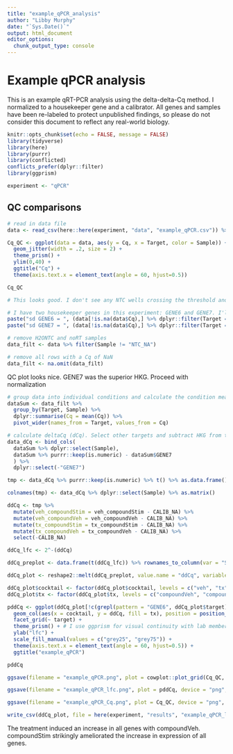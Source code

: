 ```yaml
---
title: "example_qPCR_analysis"
author: "Libby Murphy"
date: "`Sys.Date()`"
output: html_document
editor_options: 
  chunk_output_type: console
---
```


# Example qPCR analysis

This is an example qRT-PCR analysis using the delta-delta-Cq method. I normalized to a housekeeper gene and a calibrator. All genes and samples have been re-labeled to protect unpublished findings, so please do not consider this document to reflect any real-world biology.

```r
knitr::opts_chunk$set(echo = FALSE, message = FALSE)
library(tidyverse)
library(here)
library(purrr)
library(conflicted)
conflicts_prefer(dplyr::filter)
library(ggprism)

experiment <- "qPCR"
```

## QC comparisons 

```r
# read in data file 
data <- read_csv(here::here(experiment, "data", "example_qPCR.csv")) %>% dplyr::select("Well", "Target", "Sample", "Cq")

Cq_QC <- ggplot(data = data, aes(y = Cq, x = Target, color = Sample)) +
  geom_jitter(width = .2, size = 2) + 
  theme_prism() + 
  ylim(0,40) +
  ggtitle("Cq") +
  theme(axis.text.x = element_text(angle = 60, hjust=0.5))

Cq_QC

# This looks good. I don't see any NTC wells crossing the threshold and replicates are grouping together.

# I have two housekeeper genes in this experiment: GENE6 and GENE7. I'll check the sd on both and normalize to whichever is tighter. The other will be discarded.
paste("sd GENE6 = ", (data[!is.na(data$Cq),] %>% dplyr::filter(Target == "GENE6", Sample != "CALIB_NA", Sample != "NTC_NA") %>% pull(Cq) %>% sd()), sep = "")
paste("sd GENE7 = ", (data[!is.na(data$Cq),] %>% dplyr::filter(Target == "GENE7", Sample != "CALIB_NA", Sample != "NTC_NA") %>% pull(Cq) %>% sd()), sep = "") # winner!

# remove H2ONTC and noRT samples
data_filt <- data %>% filter(Sample != "NTC_NA")

# remove all rows with a Cq of NaN
data_filt <- na.omit(data_filt)
```

QC plot looks nice. GENE7 was the superior HKG. Proceed with normalization

```r
# group data into individual conditions and calculate the condition mean. 
dataSum <- data_filt %>% 
  group_by(Target, Sample) %>%
  dplyr::summarise(Cq = mean(Cq)) %>%
  pivot_wider(names_from = Target, values_from = Cq)

# calculate deltaCq (dCq). Select other targets and subtract HKG from them to get dCq
data_dCq <- bind_cols(
  dataSum %>% dplyr::select(Sample),
  dataSum %>% purrr::keep(is.numeric) - dataSum$GENE7
  ) %>% 
  dplyr::select(-"GENE7")

tmp <- data_dCq %>% purrr::keep(is.numeric) %>% t() %>% as.data.frame()

colnames(tmp) <- data_dCq %>% dplyr::select(Sample) %>% as.matrix()

ddCq <- tmp %>%
  mutate(veh_compoundStim = veh_compoundStim - CALIB_NA) %>%
  mutate(veh_compoundVeh = veh_compoundVeh - CALIB_NA) %>%
  mutate(tx_compoundStim = tx_compoundStim - CALIB_NA) %>%
  mutate(tx_compoundVeh = tx_compoundVeh - CALIB_NA) %>%
  select(-CALIB_NA)

ddCq_lfc <- 2^-(ddCq)

ddCq_preplot <- data.frame(t(ddCq_lfc)) %>% rownames_to_column(var = "Sample") 

ddCq_plot <- reshape2::melt(ddCq_preplot, value.name = "ddCq", variable.name = "target") %>% separate(col = Sample, into = c("cocktail", "tx"), sep = "_")
```

```r
ddCq_plot$cocktail <- factor(ddCq_plot$cocktail, levels = c("veh", "tx"))
ddCq_plot$tx <- factor(ddCq_plot$tx, levels = c("compoundVeh", "compoundStim"))

pddCq <- ggplot(ddCq_plot[!c(grepl(pattern = "GENE6", ddCq_plot$target)),]) +
  geom_col(aes(x = cocktail, y = ddCq, fill = tx), position = position_dodge(), color = "black") +
  facet_grid(~ target) +
  theme_prism() + # I use ggprism for visual continuity with lab members who prefer Graphpad Prism.
  ylab("lfc") +
  scale_fill_manual(values = c("grey25", "grey75")) +
  theme(axis.text.x = element_text(angle = 60, hjust=0.5)) +
  ggtitle("example_qPCR")

pddCq
```

```r
ggsave(filename = "example_qPCR.png", plot = cowplot::plot_grid(Cq_QC, pddCq, nrow = 1), device = "png", height = 5, width = 15, path = here::here(experiment, "results"))

ggsave(filename = "example_qPCR_lfc.png", plot = pddCq, device = "png", height = 5, width = 10, path = here::here(experiment, "results"))

ggsave(filename = "example_qPCR_Cq.png", plot = Cq_QC, device = "png", height = 5, width = 8, path = here::here(experiment, "results"))

write_csv(ddCq_plot, file = here(experiment, "results", "example_qPCR_lfc.csv"))
```

The treatment induced an increase in all genes with compoundVeh. compoundStim strikingly ameliorated the increase in expression of all genes.